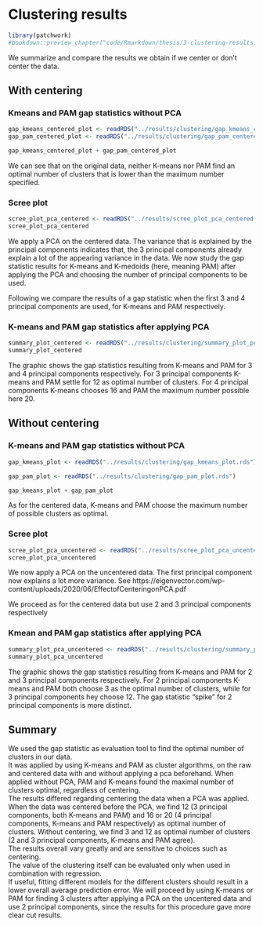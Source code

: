# Clustering results

```r
library(patchwork)
#bookdown::preview_chapter("code/Rmarkdown/thesis/3-clustering-results.Rmd")
```


We summarize and compare the results we obtain
if we center or don't center the data.

## With centering

### Kmeans and PAM gap statistics without PCA

```r
gap_kmeans_centered_plot <- readRDS("../results/clustering/gap_kmeans_centered_plot.rds")
gap_pam_centered_plot <- readRDS("../results/clustering/gap_pam_centered_plot.rds")
```


```r
gap_kmeans_centered_plot + gap_pam_centered_plot
```

We can see that on the original data, neither K-means nor PAM
find an optimal number of clusters that is lower than the maximum
number specified.

### Scree plot

```r
scree_plot_pca_centered <- readRDS("../results/scree_plot_pca_centered.rds")
scree_plot_pca_centered
```

We apply a PCA on the centered data.
The variance that is explained by the principal components indicates that, the 3 principal components already explain a lot of the appearing variance in the data. We now study the gap statistic results for K-means and K-medoids (here, meaning PAM) after applying the PCA and choosing the number of principal components to be used.

Following we compare the results of a gap statistic when the first 3 and 4 principal components are used, for K-means and PAM respectively.

### K-means and PAM gap statistics after applying PCA


```r
summary_plot_centered <- readRDS("../results/clustering/summary_plot_pca_centered.rds")
summary_plot_centered
```

The graphic shows the gap statistics resulting from K-means and PAM for 3 and 4 principal components respectively. For 3 principal components 
K-means and PAM settle for 12 as optimal number of clusters. For 4 principal components K-means chooses 16 and PAM the maximum number possible here 20.


## Without centering

### K-means and PAM gap statistics without PCA 
```r
gap_kmeans_plot <- readRDS("../results/clustering/gap_kmeans_plot.rds")

```

```r
gap_pam_plot <- readRDS("../results/clustering/gap_pam_plot.rds")

```

```r
gap_kmeans_plot + gap_pam_plot
```

As for the centered data, K-means and PAM choose the maximum number
of possible clusters as optimal.


### Scree plot
```r
scree_plot_pca_uncentered <- readRDS("../results/scree_plot_pca_uncentered.rds")
scree_plot_pca_uncentered
```

We now apply a PCA on the uncentered data.
The first principal component now explains a lot more variance.
See https://eigenvector.com/wp-content/uploads/2020/06/EffectofCenteringonPCA.pdf

We proceed as for the centered data but use 2 and 3 principal components respectively

### Kmean and PAM gap statistics after applying PCA


```r
summary_plot_pca_uncentered <- readRDS("../results/clustering/summary_plot_pca_uncentered.rds")
summary_plot_pca_uncentered
```

The graphic shows the gap statistics resulting from K-means and PAM for 2 and 3 principal components respectively. For 2 principal components
K-means and PAM both choose 3 as the optimal number of clusters, while
for 3 principal components hey choose 12.
The gap statistic "spike" for 2 principal components is more distinct.

## Summary
We used the gap statistic as evaluation tool to find the optimal number
of clusters in our data.  
It was applied by using K-means and PAM as cluster algorithms, on
the raw and centered data with and without applying a pca beforehand.
When applied without PCA, PAM and K-means found the maximal number of 
clusters optimal, regardless of centering.  
The results differed regarding centering the data when a PCA was applied.  
When the data was centered before the PCA, we find 12 (3 principal components,
both K-means and PAM) and 16 or 20 (4 principal components, K-means 
and PAM respectively) as optimal number of clusters.  Without centering,
we find 3 and 12 as optimal number of clusters (2 and 3 principal components, K-means and PAM agree).  
The results overall vary greatly and are sensitive to choices such as
centering.  
The value of the clustering itself can be evaluated only when used in
combination with regression.  
If useful, fitting different models for the different clusters should result
in a lower overall average prediction error.
We will proceed by using K-means or PAM for finding 3 clusters after applying a PCA on the uncentered data and use 2 principal components, since the results for this procedure gave more clear cut results.




